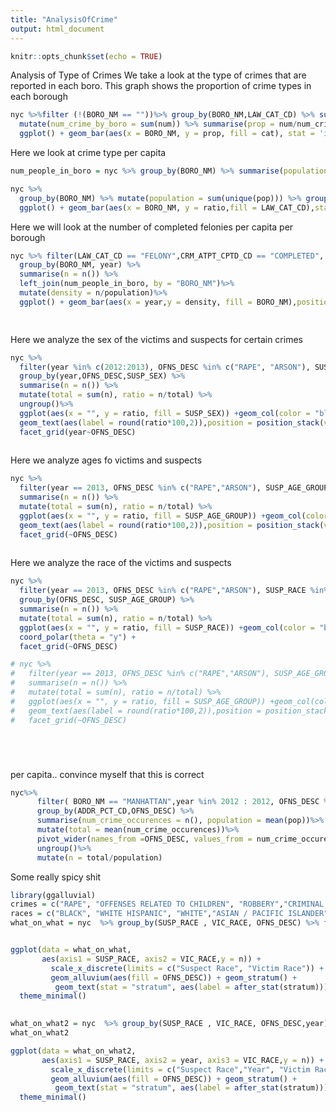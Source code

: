 ```yaml
---
title: "AnalysisOfCrime"
output: html_document
---
```


```r
knitr::opts_chunk$set(echo = TRUE)
```

Analysis of Type of Crimes
We take a look at the type of crimes that are reported in each boro. This graph shows the proportion of crime types in each borough
```r
nyc %>%filter (!(BORO_NM == ""))%>% group_by(BORO_NM,LAW_CAT_CD) %>% summarise(num = n())%>%
  mutate(num_crime_by_boro = sum(num)) %>% summarise(prop = num/num_crime_by_boro, cat = LAW_CAT_CD)%>%
  ggplot() + geom_bar(aes(x = BORO_NM, y = prop, fill = cat), stat = 'identity', position = 'dodge')
```


Here we look at crime type per capita
```r
num_people_in_boro = nyc %>% group_by(BORO_NM) %>% summarise(population = sum(unique(pop)))

nyc %>% 
  group_by(BORO_NM) %>% mutate(population = sum(unique(pop))) %>% group_by(BORO_NM, LAW_CAT_CD)%>% summarise(num = n(), pop = mean(population)) %>% mutate(ratio = num/pop)%>%
  ggplot() + geom_bar(aes(x = BORO_NM, y = ratio,fill = LAW_CAT_CD),stat = 'identity', position = 'dodge')


```

Here we will look at the number of completed felonies per capita per borough
```r
nyc %>% filter(LAW_CAT_CD == "FELONY",CRM_ATPT_CPTD_CD == "COMPLETED", !CRM_ATPT_CPTD_CD == "") %>% 
  group_by(BORO_NM, year) %>% 
  summarise(n = n()) %>% 
  left_join(num_people_in_boro, by = "BORO_NM")%>% 
  mutate(density = n/population)%>%
  ggplot() + geom_bar(aes(x = year,y = density, fill = BORO_NM),position = 'dodge', stat = 'identity')
  



```
Here we analyze the sex of the victims and suspects for certain crimes
```r

nyc %>% 
  filter(year %in% c(2012:2013), OFNS_DESC %in% c("RAPE", "ARSON"), SUSP_SEX %in% c("M","F")) %>% 
  group_by(year,OFNS_DESC,SUSP_SEX) %>% 
  summarise(n = n()) %>% 
  mutate(total = sum(n), ratio = n/total) %>% 
  ungroup()%>%
  ggplot(aes(x = "", y = ratio, fill = SUSP_SEX)) +geom_col(color = "black") + 
  geom_text(aes(label = round(ratio*100,2)),position = position_stack(vjust = 0.5)) + coord_polar(theta = "y") + 
  facet_grid(year~OFNS_DESC)
  

```


Here we analyze ages fo victims and suspects
```r

nyc %>% 
  filter(year == 2013, OFNS_DESC %in% c("RAPE","ARSON"), SUSP_AGE_GROUP %in% c("25-44", "18-24","45-64","<18","65+")) %>%   group_by(OFNS_DESC,SUSP_AGE_GROUP) %>%
  summarise(n = n()) %>%
  mutate(total = sum(n), ratio = n/total) %>%
  ggplot(aes(x = "", y = ratio, fill = SUSP_AGE_GROUP)) +geom_col(color = "black") +
  geom_text(aes(label = round(ratio*100,2)),position = position_stack(vjust = 0.5)) + coord_polar(theta = "y") +
  facet_grid(~OFNS_DESC)
  


```


Here we analyze the race of the victims and suspects
```r


nyc %>%
  filter(year == 2013, OFNS_DESC %in% c("RAPE","ARSON"), SUSP_RACE %in% c("BLACK", "BLACK HISPANIC", "WHITE HISPANIC", "WHITE", "ASIAN / PACIFIC ISLANDER", "AMERICAN INDIAN/ALASKAN NATIVE" , "AMERICAN INDIAN/ALASKAN NATIVE", "OTHER")) %>% 
  group_by(OFNS_DESC, SUSP_AGE_GROUP) %>%
  summarise(n = n()) %>%
  mutate(total = sum(n), ratio = n/total) %>%
  ggplot(aes(x = "", y = ratio, fill = SUSP_RACE)) +geom_col(color = "black") +
  coord_polar(theta = "y") +
  facet_grid(~OFNS_DESC)

# nyc %>% 
#   filter(year == 2013, OFNS_DESC %in% c("RAPE","ARSON"), SUSP_AGE_GROUP %in% c("25-44", "18-24","45-64","<18","65+")) %>%   group_by(OFNS_DESC,SUSP_AGE_GROUP) %>%
#   summarise(n = n()) %>%
#   mutate(total = sum(n), ratio = n/total) %>%
#   ggplot(aes(x = "", y = ratio, fill = SUSP_AGE_GROUP)) +geom_col(color = "black") +
#   geom_text(aes(label = round(ratio*100,2)),position = position_stack(vjust = 0.5)) + coord_polar(theta = "y") +
#   facet_grid(~OFNS_DESC)






```

per capita.. convince myself that this is correct
```r

nyc%>%
      filter( BORO_NM == "MANHATTAN",year %in% 2012 : 2012, OFNS_DESC %in%  c("ARSON", "RAPE") ) %>%
      group_by(ADDR_PCT_CD,OFNS_DESC) %>%
      summarise(num_crime_occurences = n(), population = mean(pop))%>%
      mutate(total = mean(num_crime_occurences))%>% 
      pivot_wider(names_from =OFNS_DESC, values_from = num_crime_occurences) %>%
      ungroup()%>%
      mutate(n = total/population)
```


Some really spicy shit

```r

library(ggalluvial)
crimes = c("RAPE", "OFFENSES RELATED TO CHILDREN", "ROBBERY","CRIMINAL TRESPASS")
races = c("BLACK", "WHITE HISPANIC", "WHITE","ASIAN / PACIFIC ISLANDER")
what_on_what = nyc  %>% group_by(SUSP_RACE , VIC_RACE, OFNS_DESC) %>% filter(OFNS_DESC %in% crimes, SUSP_RACE %in% races, VIC_RACE %in% races, year %in% 2010:2020, BORO_NM =="QUEENS") %>%summarise(n = n())


ggplot(data = what_on_what,
       aes(axis1 = SUSP_RACE, axis2 = VIC_RACE,y = n)) + 
         scale_x_discrete(limits = c("Suspect Race", "Victim Race")) + 
         geom_alluvium(aes(fill = OFNS_DESC)) + geom_stratum() + 
          geom_text(stat = "stratum", aes(label = after_stat(stratum))) + 
  theme_minimal()
       

```





```r
what_on_what2 = nyc  %>% group_by(SUSP_RACE , VIC_RACE, OFNS_DESC,year) %>% filter(OFNS_DESC %in% crimes, SUSP_RACE %in% races, VIC_RACE %in% races, year %in% 2018:2020, BORO_NM =="QUEENS") %>%summarise(n = n())
what_on_what2

ggplot(data = what_on_what2,
       aes(axis1 = SUSP_RACE, axis2 = year, axis3 = VIC_RACE,y = n)) + 
         scale_x_discrete(limits = c("Suspect Race","Year", "Victim Race")) + 
         geom_alluvium(aes(fill = OFNS_DESC)) + geom_stratum() + 
          geom_text(stat = "stratum", aes(label = after_stat(stratum))) + 
  theme_minimal()

```


